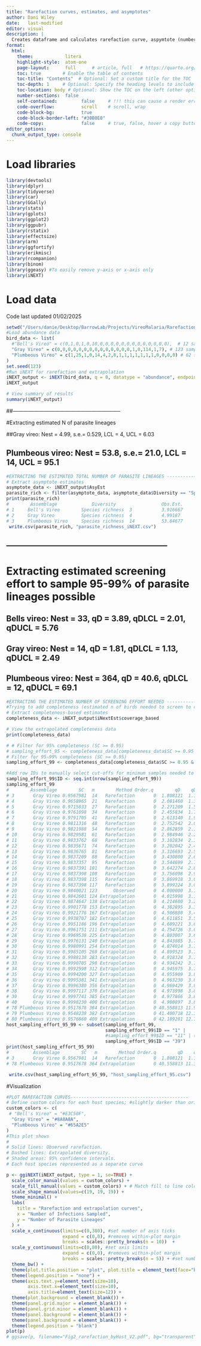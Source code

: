 ---
title: "Rarefaction curves, estimates, and asymptotes"
author: Dani Wiley
date:   last-modified
editor: visual
description: |
  Creates dataframe and calculates rarefaction curve, aspymtote (number of estimated parasite lineages), and estimated sampling effort needed to fully sample parasite communities for gray and plumbeous vireo species. Contact dlfwiley[at]gmail.com with any questions or requests for more data.
format:
  html:
    theme:            litera
    highlight-style:  atom-one
    page-layout:      full      # article, full   # https://quarto.org/docs/output-formats/page-layout.html
    toc: true        # Enable the table of contents
    toc-title: "Contents"  # Optional: Set a custom title for the TOC
    toc-depth: 1     # Optional: Specify the heading levels to include
    toc-location: body # Optional: Show the TOC on the left (other options are "right" or "float")
    number-sections:  false
    self-contained:         false     # !!! this can cause a render error
    code-overflow:          scroll    # scroll, wrap
    code-block-bg:          true
    code-block-border-left: "#30B0E0"
    code-copy:              false     # true, false, hover a copy buttom in top-right of code block
editor_options:  
  chunk_output_type: console
---

# Load libraries

```{r}
library(devtools)
library(dplyr)
library(tidyverse)
library(car)
library(GGally)
library(stats)
library(gplots)
library(ggplot2)
library(ggpubr)
library(rstatix)
library(effectsize)
library(arm) 
library(ggfortify)
library(erikmisc)
library(rcompanion)
library(binom)
library(ggeasy) #To easily remove y-axis or x-axis only
library(iNEXT)
```

# Load data

Code last updated 01/02/2025

```{r}
setwd("/Users/danie/Desktop/BarrowLab/Projects/VireoMalaria/Rarefaction")
#Load abundance data
bird_data <- list(
  #"Bell's Vireo" = c(0,1,0,1,0,10,0,0,0,0,0,0,0,0,0,0,0,0,0),  # 12 samples total - not used in this analyses
  "Gray Vireo" = c(0,0,0,0,0,0,0,0,0,0,0,0,0,0,1,0,114,1,7), # 123 samples total
  "Plumbeous Vireo" = c(1,25,1,0,14,4,2,8,1,1,1,1,1,1,1,0,0,0,0) # 62 samples total
)
set.seed(123)
#Run iNEXT for rarefaction and extrapolation
iNEXT_output <- iNEXT(bird_data, q = 0, datatype = "abundance", endpoint = 400)
iNEXT_output

# View summary of results
summary(iNEXT_output)
```

##--------------------------------------------------------------

#Extracting estimated N of parasite lineages

##Gray vireo: Nest = 4.99, s.e.= 0.529, LCL = 4, UCL = 6.03

## Plumbeous vireo: Nest = 53.8, s.e.= 21.0, LCL = 14, UCL = 95.1

```{r}
#EXTRACTING THE ESTIMATED TOTAL NUMBER OF PARASITE LINEAGES ------------------------------
# Extract asymptote estimates
asymptote_data <- iNEXT_output$AsyEst
parasite_rich <- filter(asymptote_data, asymptote_data$Diversity == "Species richness")
print(parasite_rich)
#        Assemblage             Diversity                 Obs.Est.       s.e.           LCL             UCL
# 1     Bell's Vireo        Species richness  3           3.916667      0.7576095        3.000000       5.401554 (removed)
# 2     Gray Vireo          Species richness  4           4.99187       0.5294152        4              6.029505
# 3     Plumbeous Vireo     Species richness  14          53.84677      23.3459606       14             99.604016
 write.csv(parasite_rich, "parasite_richness_iNEXT.csv")
```

## --------------------------------------------------------------

# Extracting estimated screening effort to sample 95-99% of parasite lineages possible

## Bells vireo: Nest = 33, qD = 3.89, qDLCL = 2.01, qDUCL = 5.76

## Gray vireo: Nest = 14, qD = 1.81, qDLCL = 1.13, qDUCL = 2.49

## Plumbeous vireo: Nest = 364, qD = 40.6, qDLCL = 12, qDUCL = 69.1

```{r}
#EXTRACTING THE ESTIMATED NUMBER OF SCREENING EFFORT NEEDED -----------------------------
#Trying to add completeness (estimated n of birds needed to screen to capture)
# Extract completeness-based estimates
completeness_data <- iNEXT_output$iNextEst$coverage_based

# View the extrapolated completeness data
print(completeness_data)

# # Filter for 95% completeness (SC >= 0.95)
# sampling_effort_95 <- completeness_data[completeness_data$SC >= 0.95 & completeness_data$SC < 0.96, ]
# Filter for 95-99% completeness (SC >= 0.95)
sampling_effort_99 <- completeness_data[completeness_data$SC >= 0.95 & completeness_data$SC < 1, ]

#Add row IDs to manually select cut-offs for minimum samples needed to sample >95% parasite diversity
sampling_effort_99$ID <- seq.int(nrow(sampling_effort_99))
sampling_effort_99
#        Assemblage        SC   m        Method Order.q        qD    qD.LCL    qD.UCL ID
# 3       Gray Vireo 0.9567981  14   Rarefaction       0  1.808121  1.133980  2.482262  1 *****selected*****
# 4       Gray Vireo 0.9658965  21   Rarefaction       0  2.081460  1.383410  2.779510  2
# 5       Gray Vireo 0.9715033  27   Rarefaction       0  2.271209  1.583475  2.958944  3
# 6       Gray Vireo 0.9761098  34   Rarefaction       0  2.455834  1.761179  3.150489  4
# 7       Gray Vireo 0.9791705  41   Rarefaction       0  2.613140  1.907267  3.319013  5
# 8       Gray Vireo 0.9811316  48   Rarefaction       0  2.752542  2.027731  3.477354  6
# 9       Gray Vireo 0.9821988  54   Rarefaction       0  2.862859  2.121455  3.604262  7
# 10      Gray Vireo 0.9829581  61   Rarefaction       0  2.984946  2.227061  3.742830  8
# 11      Gray Vireo 0.9833762  68   Rarefaction       0  3.102834  2.331826  3.873843  9
# 12      Gray Vireo 0.9835671  74   Rarefaction       0  3.202042  2.421435  3.982649 10
# 13      Gray Vireo 0.9836765  81   Rarefaction       0  3.316693  2.525637  4.107750 11
# 14      Gray Vireo 0.9837209  88   Rarefaction       0  3.430800  2.629042  4.232557 12
# 15      Gray Vireo 0.9837357  95   Rarefaction       0  3.544699  2.731257  4.358141 13
# 16      Gray Vireo 0.9837391 101   Rarefaction       0  3.642274  2.817634  4.466913 14
# 17      Gray Vireo 0.9837398 108   Rarefaction       0  3.756098  2.916550  4.595645 15
# 18      Gray Vireo 0.9837398 115   Rarefaction       0  3.869918  3.012316  4.727521 16
# 19      Gray Vireo 0.9837398 117   Rarefaction       0  3.899224  3.030117  4.768332 17
# 20      Gray Vireo 0.9840021 123      Observed       0  4.000000  3.115076  4.884924 18
# 21      Gray Vireo 0.9842601 124 Extrapolation       0  4.015998  3.125558  4.906438 19
# 22      Gray Vireo 0.9874647 138 Extrapolation       0  4.214680  3.251251  5.178110 20
# 23      Gray Vireo 0.9901778 153 Extrapolation       0  4.382895  3.363262  5.402529 21
# 24      Gray Vireo 0.9921776 167 Extrapolation       0  4.506880  3.453572  5.560187 22
# 25      Gray Vireo 0.9938707 182 Extrapolation       0  4.611851  3.539703  5.683999 23
# 26      Gray Vireo 0.9951186 196 Extrapolation       0  4.689221  3.600719  5.777723 24
# 27      Gray Vireo 0.9961751 211 Extrapolation       0  4.754726  3.651145  5.858308 25
# 28      Gray Vireo 0.9969538 225 Extrapolation       0  4.803007  3.687768  5.918247 26
# 29      Gray Vireo 0.9976131 240 Extrapolation       0  4.843885  3.718460  5.969309 27
# 30      Gray Vireo 0.9980991 254 Extrapolation       0  4.874014  3.740908  6.007120 28
# 31      Gray Vireo 0.9985105 269 Extrapolation       0  4.899523  3.759797  6.039249 29
# 32      Gray Vireo 0.9988138 283 Extrapolation       0  4.918324  3.773644  6.063004 30
# 33      Gray Vireo 0.9990705 298 Extrapolation       0  4.934242  3.785308  6.083177 31
# 34      Gray Vireo 0.9992598 312 Extrapolation       0  4.945975  3.793864  6.098086 32
# 35      Gray Vireo 0.9994200 327 Extrapolation       0  4.955909  3.801077  6.110740 33
# 36      Gray Vireo 0.9995381 341 Extrapolation       0  4.963230  3.806373  6.120087 34
# 37      Gray Vireo 0.9996380 356 Extrapolation       0  4.969429  3.810838  6.128019 35
# 38      Gray Vireo 0.9997117 370 Extrapolation       0  4.973998  3.814118  6.133878 36
# 39      Gray Vireo 0.9997741 385 Extrapolation       0  4.977866  3.816885  6.138847 37
# 40      Gray Vireo 0.9998230 400 Extrapolation       0  4.980897  3.819045  6.142749 38
# 78 Plumbeous Vireo 0.9517678 364 Extrapolation       0 40.558813 11.961824 69.155803 39 *****selected*****
# 79 Plumbeous Vireo 0.9548238 382 Extrapolation       0 41.400718 12.361257 70.440179 40
# 80 Plumbeous Vireo 0.9576860 400 Extrapolation       0 42.189281 12.733538 71.645024 41
host_sampling_effort_95_99 <- subset(sampling_effort_99, 
                                     sampling_effort_99$ID == "1" | 
                                     #sampling_effort_99$ID == "11" | (removed)
                                     sampling_effort_99$ID == "39")
print(host_sampling_effort_95_99)
#         Assemblage        SC   m        Method Order.q        qD    qD.LCL    qD.UCL ID
# 3       Gray Vireo 0.9567981  14   Rarefaction       0  1.808121  1.175865  2.440376  1
# 78 Plumbeous Vireo 0.9517678 364 Extrapolation       0 40.558813 11.310413 69.807214 39

 write.csv(host_sampling_effort_95_99, "host_sampling_effort_95.csv")
```

#Visualization

```{r}
#PLOT RAREFACTION CURVES--------------------------------------------
# Define custom colors for each host species; #slightly darker than original colors
custom_colors <- c(
 # "Bell's Vireo" = "#E3C50F",  
  "Gray Vireo" = "#8A8A8A",   
  "Plumbeous Vireo" = "#65A2E5" 
)
#This plot shows
# 
# Solid lines: Observed rarefaction.
# Dashed lines: Extrapolated diversity.
# Shaded areas: 95% confidence intervals.
# Each host species represented as a separate curve

p <- ggiNEXT(iNEXT_output, type = 1, se=TRUE) +
  scale_color_manual(values = custom_colors) +
  scale_fill_manual(values = custom_colors) + # Match fill to line colors
  scale_shape_manual(values=c(19, 19, 19)) +
  theme_minimal() +
  labs(
    title = "Rarefaction and extrapolation curves",
    x = "Number of Infections Sampled",
    y = "Number of Parasite Lineages"
  ) +
  scale_x_continuous(limits=c(0,380), #set number of axis ticks
                     expand = c(0,0), #removes within-plot margin
                     breaks = scales::pretty_breaks(n = 10))  + 
  scale_y_continuous(limits=c(0,80), #set axis limits
                     expand = c(0,0), #removes within-plot margin
                     breaks = scales::pretty_breaks(n = 5)) + #set number of axis ticks
  theme_bw() + 
  theme(plot.title.position = "plot", plot.title = element_text(face="bold")) +
  theme(legend.position = "none") +
  theme(axis.text.y=element_text(size=10), 
        axis.text.x=element_text(size=10), 
        axis.title=element_text(size=12)) +
  theme(plot.background = element_blank()) + 
  theme(panel.grid.major = element_blank()) + 
  theme(panel.grid.minor = element_blank()) + 
  theme(panel.background = element_blank()) + 
  theme(panel.background = element_blank()) +
  theme(legend.position = "blank")
plot(p)
# ggsave(p, filename="Fig2_rarefaction_byHost_V2.pdf", bg="transparent", height=6, width=8, units="in")
```

